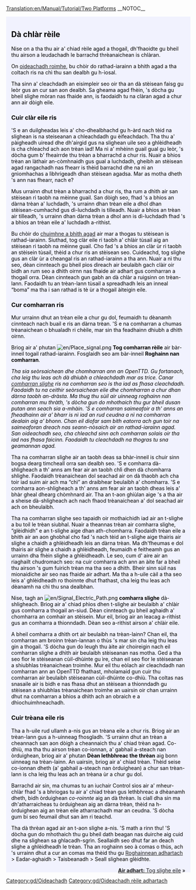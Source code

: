 [[Translation:en/Manual/Tutorial/Two Platforms]]
__NOTOC__

{{en/Tabs|3|1
|Oideachadh/Dà clàr rèile/Gd|1. Dà chlàr<!--
-->|Oideachadh/Dà shlighe rèile/Gd|2. Dà shlighe<!--
-->|Oideachadh/Lìonra bunasach/Gd|3. Lìonra bunasach}}
<div style="padding:.5em 1em 1em 1em; border-top:none; background-color:#f1f2fe; color:#000;">
{{gd/Oideachadh}}
== Dà chlàr rèile ==
Nise on a tha thu air a' chiad rèile agad a thogail, dh'fhaoidte gu bheil thu airson a leudachadh le barrachd thrèanaichean is chlàran.

On [[gd/Manual/Oideachadh|oideachadh roimhe]], bu chòir do rathad-iarainn a bhith agad  a tha coltach ris na chì thu san dealbh gu h-ìosal.
{{en/Phototable|[[File:gd/Tutorial single track.png]]|Dà stèisean, slighe-iarainn is trèan|none}}

Tha sinn a' cleachdadh an eisimpleir seo oir tha an dà stèisean faisg gu leòr gus an cur san aon dealbh. Sa gheama agad fhèin, 's dòcha gu bheil slighe mòran nas fhaide ann, is faodaidh tu na clàran agad a chur ann air dòigh eile.

=== Cuir clàr eile ris ===
'S e an duilgheadas leis a' cho-dhealbhachd gu h-àrd nach tèid na slighean is na steiseanan a chleachdadh gu èifeachdach. Tha thu a' pàigheadh uiread dhe dh'airgid gus na slighean uile seo a ghlèidheadh is cha chleachd ach aon trèan iad! Ma nì a' mhèinn guail gual gu leòr, 's dòcha gum b' fheairrde thu trèan a bharrachd a chur ris. Nuair a bhios trèan an làthair an-còmhnaidh gus gual a luchdadh, gheibh an stèisean agad rangachadh nas fhearr is thèid barrachd dhe na nì an gnìomhachas a lìbhrigeadh dhan stèisean agadsa. Mar as motha dheth 's ann nas fhearr, nach e?

Mus urrainn dhut trèan a bharrachd a chur ris, tha rum a dhìth air san stèisean ri taobh na mèinne guail. San dòigh seo, fhad 's a bhios an dàrna trèan a' luchdadh, 's urrainn dhan trèan eile a dhol dhan stèisean-cumhachd gus dì-luchdadh is tilleadh. Nuair a bhios an trèan air tilleadh, 's urrainn dhan dàrna trèan a dhol ann is dì-luchdadh fhad 's a bhios an trèan eile a' luchdadh a-rithist.

Bu chòir do [[gd/Manual/Oideachadh/Trèanaichean|chuimhne a bhith agad]] air mar a thogas tu stèisean is rathad-iarainn. Siuthad, tog clàr eile ri taobh a' chlàir tùsail aig an stèisean ri taobh na mèinne guail. Cho fad 's a bhios an clàr ùr ri taobh an stèisein tùsail, thèid a chur ris an stèisean seo. Cuideachd, tog slighe gus an clàr ùr a cheangal ris an rathad-iarainn a tha ann. Nuair a nì thu seo, dèan cinnteach gu bheil pìos dìreach air beulaibh gach clàir oir bidh an rum seo a dhìth oirnn nas fhaide air adhart gus comharran a thogail orra. Dèan cinnteach gun gabh an dà chlàr a ruigsinn on trèan-lann. Faodaidh tu an trèan-lann tùsail a spreadhadh leis an inneal “boma” ma tha i san rathad is tè ùr a thogail àiteigin eile.

=== Cur comharran ris ===
Mur urrainn dhut an trèan eile a chur gu dol, feumaidh tu dèanamh cinnteach nach buail e ris an dàrna trèan. 'S e na comharran a chumas trèanaichean o bhualadh ri chèile, mar sin tha feadhainn dhiubh a dhìth oirnn.

Briog air a' phutan [[File:en/Place signal.png]] '''Tog comharran rèile''' air bàr-inneil togail rathad-iarainn. Fosglaidh seo am bàr-inneil '''Roghainn nan comharran'''.

''Tha sia seòrsaichean dhe chomharran ann an OpenTTD. Gu fortanach, cha leig thu leas ach dà dhiubh a chleachdadh mar as trice. Canar [[en/path signals|comharran slighe]] ris na comharran seo is tha iad as fhasa cleachdadh. Faodaidh tu na ceithir seòrsaichean eile dhe chomharran a chur dhan dàrna taobh an-dràsta. Ma thug thu sùil air uinneag roghainn nan comharran mu thràth, 's dòcha gun do mhothaich thu gur bheil dusan putan ann seach sia a-mhàin. 'S e comharran saimeafoir a th' anns an fheadhainn air a' bharr is nì iad an rud ceudna a nì na comharran dealain aig a' bhonn. Chan eil diofar sam bith eatorra ach gun toir na saimeaforan dreach nas seann-nòsaich air an rathad-iarainn agad. San oideachadh seo, cha chleachd sinn ach comharran solais oir tha iad nas fhasa faicinn. Faodaidh tu cleachdadh na thogras tu sna geamannan agad.''

{{en/Phototable|[[File:gd/Yapp signalgui.png]]|Comharran slighe|left}} Tha na comharran slighe air an taobh deas sa bhàr-inneil is chuir sinn bogsa dearg timcheall orra san dealbh seo. 'S e comharra  dà-shligheach a th' anns am fear air an taobh chlì dhen dà chomharra shlighe. Faodaidh trèanaichean dol seachad air on dà thaobh ach cha toir iad suim air ach ma “chì” an draibhear beulaibh a' chomharra. 'S e comharra aon-shligheach a th' anns am fear air an taobh dheas leis a' bhàr gheal dhearg chòmhnard air. Tha an t-aon ghiùlan aige 's a tha air a sheise dà-shligheach ach nach fhaod trèanaichean a' dol seachad air ach on bheulaibh.

Tha na comharran slighe seo tapaidh oir mothaichidh iad air an t-slighe a bu toil le trèan siubhal. Nuair a theannas trèan air comharra slighe, “glèidhidh” e an t-slighe aige dhan ath-chomharra. Faodaidh trèan eile a bhith air an aon ghobhal cho fad 's nach tèid an t-slighe aige thairis air slighe a chaidh a ghlèidheadh leis an dàrna trèan. Ma dh'fheumas e dol thairis air slighe a chaidh a ghlèidheadh, feumaidh e feitheamh gus an urrainn dha fhèin slighe a ghlèidheadh. Le seo, cum d' aire air an riaghailt chudromach seo: na cuir comharra ach ann an àite far a bheil thu airson 's gum fuirich trèan ma tha seo a dhìth. Bheir sinn sùil nas mionaidiche air seo nas fhaide air adhart. Ma tha a h-uile càil a tha seo leis a' ghlèidheadh ro thoinnte dhut fhathast, cha leig thu leas ach dèanamh na chì thu sna dealbhan.

Nise, tagh an [[File:en/Signal Electric Path.png]] '''comharra slighe''' dà-shligheach. Briog air a' chiad phìos dhen t-slighe air beulaibh a' chlàir gus comharra a thogail an-siud. Dèan cinnteach gu bheil aghaidh a' chomharra an comhair an stèisein. Mur eil, briog air an leacag a-rithist gus an comharra a thionndadh. Dèan seo a-rithist airson a' chlàir eile.

{{en/Phototable|[[File:gd/Tutorial two platforms.png]]|An dàrna chlàr le comharran slighe|none}}

A bheil comharra a dhìth ort air beulaibh na trèan-lainn? Chan eil, tha comharran am broinn trèan-lannan o thùs 's mar sin cha leig thu leas gin a thogail. 'S dòcha gun do leugh thu àite air choireigin nach eil comharran slighe a dhìth air beulaibh stèiseanan nas motha. Ged a tha seo fìor le stèiseanan cùil-dhùinte gu ìre, chan eil seo fìor le stèiseanan a shiubhlas trèanaichean troimhe. Mur eil thu eòlach air cleachdadh nan comharran ann an OpenTTD fhathast, mholamaid gun cuir thu comharran air beulaibh stèiseanan cùil-dhùinte co-dhiù. Tha coltas nas snasaile air is bidh e nas fhasa dhut an stèisean a thionndadh gu stèisean a shiubhlas trèanaichean troimhe an uairsin oir chan urrainn dhut na comharran a bhios a dhìth ach an obraich e a dhìochuimhneachadh.

=== Cuir trèana eile ris ===
Tha a h-uile rud ullamh a-nis gus an trèana eile a chur ris. Briog air an trèan-lann gus a h-uinneag fhosgladh. 'S urrainn dhut an trèan a cheannach san aon dòigh a cheannaich thu a' chiad trèan agad. Co-dhiù, ma tha thu airson trèan co-ionnan, a' gabhail a-steach nan òrduighean, briog air a' phutan '''Dèan lethbhreac the thrèan'''  aig bonn uinneag na trèan-lainn. An uairsin, briog air a' chiad trèan. Thèid seise co-ionnan dheth (a' gabhail a-steach nan òrduighean) a chur san trèan-lann is cha leig thu leas ach an trèana ùr a chur gu dol.

Barrachd air sin, ma chumas tu an iuchair Control sìos air a' mheur-chlàr fhad 's a bhriogas tu air a' chiad trèan gus lethbhreac a dhèanamh dheth, bidh òrduighean ''co-roinnte'' aig an dà thrèan. Is ciall dha sin ma dh'atharraicheas tu òrduighean aig an dàrna trèan, thèid na h-òrduighean aig an trèan eile atharrachadh mar an ceudna. 'S dòcha gum bi seo feumail dhut san àm ri teachd.

{{en/Phototable|[[File:gd/Tutorial two trains.png]]|Tha dà chlàr is dà chomharra slighe aig stèisean na mèinne|none}}

Tha dà thrèan agad air an t-aon slighe a-nis. 'S math a rinn thu!
'S dòcha gun do mhothaich thu gu bheil dath beagan nas duirche aig cuid dhe na slighean sa ghlacadh-sgrìn. Seallaidh seo dhut far an deach slighe a ghlèidheadh le trèan. Tha an roghainn seo à comas o thùs, ach 's urrainn dhut a cur an comas ma thèid thu gu [[en/Archive/Manual/Settings/Advanced Settings|Roghainnean adhartach]] > Eadar-aghaidh > Taisbeanadh > Seall slighean glèidhte.

<span style="float: right">[[gd/Manual/Oideachadh/Dà shlighe rèile|'''Air adhart:''' Tog slighe eile]] &raquo;</span>
</div>
[[Category:gd/Oideachadh]]
[[Category:gd/Oideachadh rèile adhartach]]